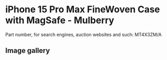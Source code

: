 
# iPhone 15 Pro Max FineWoven Case with MagSafe - Mulberry

Part number, for search engines, auction websites and such: MT4X3ZM/A

## Image gallery

<div style={{ width: "768px" }}>
  <GalleryComponent
    images={[
      {
        original: "/everysource/MT4X3.png",
        thumbnail: "/everypreview/MT4X3.png",
      },
      {
        original: "/everysource/MT4X3_AV1.png",
        thumbnail: "/everypreview/MT4X3_AV1.png",
      },
      {
        original: "/everysource/MT4X3_AV2.png",
        thumbnail: "/everypreview/MT4X3_AV2.png",
      },
      {
        original: "/everysource/MT4X3_AV3.png",
        thumbnail: "/everypreview/MT4X3_AV3.png",
      }
    ]}
  />
</div>